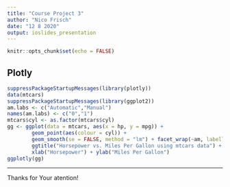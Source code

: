 ```yaml
---
title: "Course Project 3"
author: "Nico Frisch"
date: "12 8 2020"
output: ioslides_presentation
---
```


```r
knitr::opts_chunk$set(echo = FALSE)
```

## Plotly

```r
suppressPackageStartupMessages(library(plotly))
data(mtcars)
suppressPackageStartupMessages(library(ggplot2))
am.labs <- c("Automatic","Manual")
names(am.labs) <- c("0","1")
mtcars$cyl <- as.factor(mtcars$cyl)
gg <- ggplot(data = mtcars, aes(x = hp, y = mpg)) +
        geom_point(aes(colour = cyl)) +
        geom_smooth(se = FALSE, method = "lm") + facet_wrap(~am, labeller = labeller(am = am.labs)) +
        ggtitle("Horsepower vs. Miles Per Gallon using mtcars data") + 
        xlab("Horsepower") + ylab("Miles Per Gallon")
ggplotly(gg)
```

***
Thanks for Your atention!